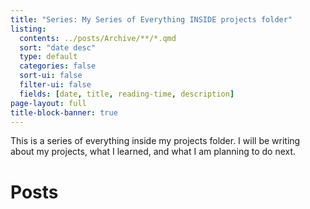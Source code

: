 ```yaml
---
title: "Series: My Series of Everything INSIDE projects folder"
listing:
  contents: ../posts/Archive/**/*.qmd
  sort: "date desc"
  type: default
  categories: false
  sort-ui: false
  filter-ui: false
  fields: [date, title, reading-time, description]
page-layout: full
title-block-banner: true
---
```


This is a series of everything inside my projects folder. I will be writing about my projects, what I learned, and what I am planning to do next.

# Posts